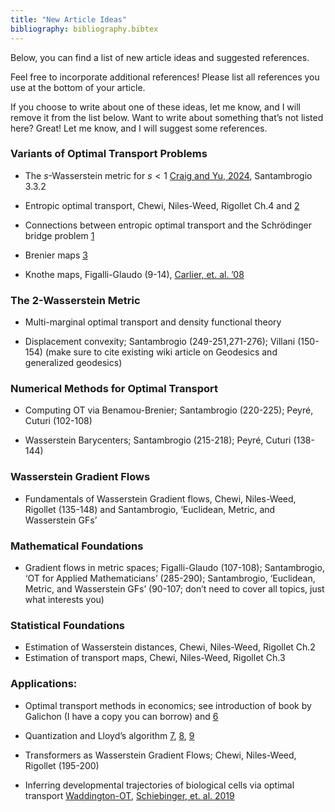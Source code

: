 ```yaml
---
title: "New Article Ideas"
bibliography: bibliography.bibtex
---
```


Below, you can find a list of new article ideas and suggested references.

Feel free to incorporate additional references! Please list all references you use at the bottom of your article.

If you choose to write about one of these ideas, let me know, and I will remove it from the list below. Want to write about something that's not listed here? Great! Let me know, and I will suggest some references.

### Variants of Optimal Transport Problems

-   The $s$-Wasserstein metric for $s<1$ [Craig and Yu, 2024](https://arxiv.org/abs/2411.12153), Santambrogio 3.3.2

-   Entropic optimal transport, Chewi, Niles-Weed, Rigollet Ch.4 and [2](https://www.math.columbia.edu/~mnutz/docs/EOT_lecture_notes.pdf)

-   Connections between entropic optimal transport and the Schrödinger bridge problem [1](https://www.math.ucdavis.edu/~saito/data/acha.read.s19/leonard_survey-schroedinger-problem-optxport.pdf)

-   Brenier maps [3](https://arxiv.org/abs/2404.02855)

-   Knothe maps, Figalli-Glaudo (9-14), [Carlier, et. al. '08](https://arxiv.org/abs/0810.4153)

### The 2-Wasserstein Metric

-   Multi-marginal optimal transport and density functional theory

-   Displacement convexity; Santambrogio (249-251,271-276); Villani (150-154) (make sure to cite existing wiki article on Geodesics and generalized geodesics)

### Numerical Methods for Optimal Transport

-   Computing OT via Benamou-Brenier; Santambrogio (220-225); Peyré, Cuturi (102-108)

-   Wasserstein Barycenters; Santambrogio (215-218); Peyré, Cuturi (138-144)

### Wasserstein Gradient Flows

-   Fundamentals of Wasserstein Gradient flows, Chewi, Niles-Weed, Rigollet (135-148) and Santambrogio, 'Euclidean, Metric, and Wasserstein GFs'

### Mathematical Foundations

-   Gradient flows in metric spaces; Figalli-Glaudo (107-108); Santambrogio, 'OT for Applied Mathematicians' (285-290); Santambrogio, 'Euclidean, Metric, and Wasserstein GFs' (90-107; don't need to cover all topics, just what interests you)

### Statistical Foundations

-   Estimation of Wasserstein distances, Chewi, Niles-Weed, Rigollet Ch.2
-   Estimation of transport maps, Chewi, Niles-Weed, Rigollet Ch.3

### Applications:

-   Optimal transport methods in economics; see introduction of book by Galichon (I have a copy you can borrow) and [6](https://arxiv.org/abs/2107.04700)

-   Quantization and Lloyd's algorithm [7](https://hal.science/hal-03256039/document), [8](https://link.springer.com/content/pdf/10.1007/978-3-030-01947-1_7.pdf), [9](https://link.springer.com/content/pdf/10.1007/978-3-319-99689-9_6.pdf)

-   Transformers as Wasserstein Gradient Flows; Chewi, Niles-Weed, Rigollet (195-200)

-   Inferring developmental trajectories of biological cells via optimal transport [Waddington-OT](https://broadinstitute.github.io/wot/tutorial/), [Schiebinger, et. al. 2019](https://www.cell.com/cell/fulltext/S0092-8674(19)30039-X)
